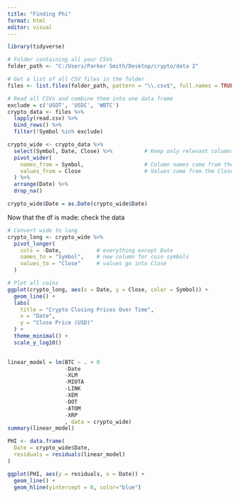 ```yaml
---
title: "Finding Phi"
format: html
editor: visual
---
```


```r
library(tidyverse)
```

```r

# Folder containing all your CSVs
folder_path <- "C:/Users/Parker Smith/Desktop/crypto/data 2"

# Get a list of all CSV files in the folder
files <- list.files(folder_path, pattern = "\\.csv$", full.names = TRUE)

# Read all CSVs and combine them into one data frame
exclude = c('USDT', 'USDC', 'WBTC')
crypto_data <- files %>%
  lapply(read.csv) %>%
  bind_rows() %>% 
  filter(!Symbol %in% exclude)
```

```r
crypto_wide <- crypto_data %>%
  select(Symbol, Date, Close) %>%          # Keep only relevant columns
  pivot_wider(
    names_from = Symbol,                   # Column names come from the coin symbol
    values_from = Close                    # Values come from the Close column
  ) %>%
  arrange(Date) %>% 
  drop_na()

crypto_wide$Date = as.Date(crypto_wide$Date)
```


Now that the df is made: check the data
```r
# Convert wide to long
crypto_long <- crypto_wide %>%
  pivot_longer(
    cols = -Date,           # everything except Date
    names_to = "Symbol",    # new column for coin symbols
    values_to = "Close"     # values go into Close
  )

# Plot all coins
ggplot(crypto_long, aes(x = Date, y = Close, color = Symbol)) +
  geom_line() +
  labs(
    title = "Crypto Closing Prices Over Time",
    x = "Date",
    y = "Close Price (USD)"
  ) +
  theme_minimal() +
  scale_y_log10()
  
```

```r
linear_model = lm(BTC ~ . + 0
                  -Date
                  -XLM
                  -MIOTA
                  -LINK
                  -XEM
                  -DOT
                  -ATOM
                  -XRP
                  , data = crypto_wide)
summary(linear_model)
```
```r
PHI <- data.frame(
  Date = crypto_wide$Date,
  residuals = residuals(linear_model)
)
```


```r
ggplot(PHI, aes(y = residuals, x = Date)) +
  geom_line() +
  geom_hline(yintercept = 0, color="blue")
```


